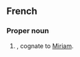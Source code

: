 ==French==

===Proper noun===
{{infl|fr|proper noun}}

# {{given name|female||fr:}}, cognate to [[Miriam]].